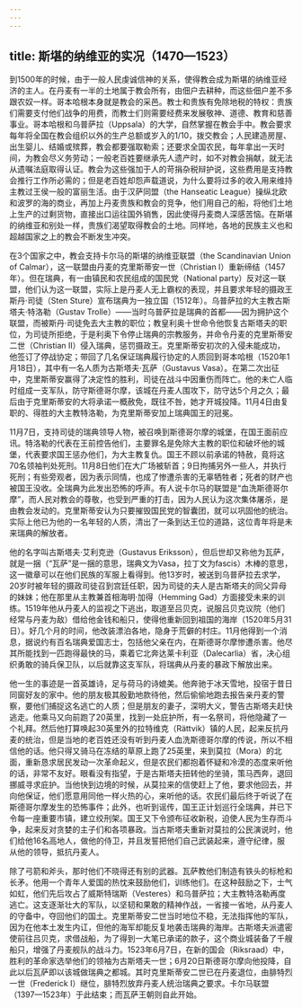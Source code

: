 ```yaml
---
---
---
```

title: 斯堪的纳维亚的实况（1470—1523）
---




到1500年的时候，由于一般人民虔诚信神的关系，使得教会成为斯堪的纳维亚经济的主人。在丹麦有一半的土地属于教会所有，由佃户去耕种，而这些佃户差不多跟农奴一样。哥本哈根本身就是教会的采邑。教士和贵族有免除地税的特权：贵族们需要支付他们战争的用费，而教士们则需要经费来发展敬神、道德、教育和慈善事业。哥本哈根和乌普萨拉（Uppsala）的大学，自然掌握在教会手中。教会要求每年将全国在教会组织以外的生产总额或岁入的1/10，拨交教会；人民建造房屋、出生婴儿、结婚或殡葬，教会都要强取勒索；还要求全国农民，每年拿出一天时间，为教会尽义务劳动；一般老百姓要继承先人遗产时，如不对教会捐献，就无法从遗嘱法庭取得认证。教会为这些强加于人的苛捐杂税辩护说，这些费用是支持教会推行工作所必需的；但是老百姓却怨声载道说，为什么要将过多的收入用来维持主教过王侯一般的富丽生活。由于汉萨同盟（the Hanseatic League）操纵北欧和波罗的海的商业，再加上丹麦贵族和教会的竞争，他们用自己的船，将他们土地上生产的过剩货物，直接出口运往国外销售，因此使得丹麦商人深感苦恼。在斯堪的纳维亚和别处一样，贵族们渴望取得教会的土地。同样地，各地的民族主义也和超越国家之上的教会不断发生冲突。

在3个国家之中，教会支持卡尔马的斯堪的纳维亚联盟（the Scandinavian Union of Calmar），这一联盟由丹麦的克里斯蒂安一世（Christian Ⅰ）重新缔结（1457年）。但在瑞典，有一由镇民和农民组成的国民党（National party）反对这一联盟，他们认为这一联盟，实际上是丹麦人无上霸权的表现，并且要求年轻的摄政王斯丹·司徒（Sten Sture）宣布瑞典为一独立国（1512年）。乌普萨拉的大主教古斯塔夫·特洛勒（Gustav Trolle）——当时乌普萨拉是瑞典的首都——因为拥护这个联盟，而被斯丹·司徒免去大主教的职位；教皇利奥十世命令他恢复古斯塔夫的职位，为司徒所拒绝，于是利奥下令停止瑞典的宗教服务，并命令丹麦的克里斯蒂安二世（Christian Ⅱ）侵入瑞典，惩罚摄政王。克里斯蒂安初次的入侵未能成功，他签订了停战协定；带回了几名保证瑞典履行协定的人质回到哥本哈根（1520年1月18日），其中有一名人质为古斯塔夫·瓦萨（Gustavus Vasa）。在第二次出征中，克里斯蒂安赢得了决定性的胜利，司徒在战斗中因重伤而阵亡。他的未亡人临时组成一支军队，防守斯德哥尔摩，该城在丹麦人围攻下，防守达5个月之久；最后由于克里斯蒂安的大将承诺一概赦免，既往不咎，她才开城投降。11月4日由复职的、得胜的大主教特洛勒，为克里斯蒂安加上瑞典国王的冠冕。

11月7日，支持司徒的瑞典领导人物，被召唤到斯德哥尔摩的城堡，在国王面前应讯。特洛勒的代表在王前控告他们，主要罪名是免除大主教的职位和破坏他的城堡，代表要求国王惩办他们，为大主教复仇。国王不顾以前承诺的特赦，竟将这70名领袖判处死刑。11月8日他们在大广场被斩首；9日拘捕另外一些人，并执行死刑；有些旁观者，因为表示同情，也成了惨遭杀害的无辜牺牲者；死者的财产也被国王没收。全瑞典为此发出恐怖的呼声。有人说卡尔马的联盟是“血洗斯德哥尔摩”，而人民对教会的尊敬，也受到严重的打击，因为人民认为这次集体屠杀，是由教会发动的。克里斯蒂安认为只要摧毁国民党的智囊团，就可以巩固他的统治。实际上他已为他的一名年轻的人质，清出了一条到达王位的道路，这位青年将是未来瑞典的解放者。

他的名字叫古斯塔夫·艾利克逊（Gustavus Eriksson），但后世却又称他为瓦萨，就是一捆（“瓦萨”是一捆的意思，瑞典文为Vasa，拉丁文为fascis）木棒的意思，这一徽章可以在他们民族的军服上看得到。他13岁时，被送到乌普萨拉去求学，20岁时被年轻的摄政司徒召到宫廷任职，因为司徒的夫人是古斯塔夫的同父异母的妹妹；他在那里从主教兼首相海明·加得（Hemming Gad）方面接受未来的训练。1519年他从丹麦人的监视之下逃出，取道至吕贝克，说服吕贝克议院（他们经常与丹麦为敌）借给他金钱和船只，使得他重新回到祖国的海岸（1520年5月31日）。好几个月的时间，他改装漂泊各地，隐身于荒僻的村庄。11月他得到一个消息，据说约有百名瑞典爱国志士，包括他父亲在内，在斯德哥尔摩惨遭杀害。他尽其所能找到一匹跑得最快的马，乘着它北奔达莱卡利亚（Dalecarlia）省，决心组织勇敢的骑兵保卫队，以后就靠这支军队，将瑞典从丹麦的暴政下解放出来。

他一生的事迹是一首英雄诗，足与荷马的诗媲美。他奔驰于冰天雪地，投宿于昔日同窗好友的家中。他的朋友极其殷勤地款待他，然后偷偷地跑去报告亲丹麦的警察，要他们捕捉这名逃亡的人质；但是朋友的妻子，深明大义，警告古斯塔夫赶快逃走。他乘马又向前跑了20英里，找到一处庇护所，有一名祭司，将他隐藏了一个礼拜。然后他打算唤起30英里外的拉特维克（Rättvik）镇的人民，起来反抗丹麦的统治，但是当地的老百姓还没有听到丹麦人血洗斯德哥尔摩的传说，所以不相信他的话。他只得又骑马在冻结的草原上跑了25英里，来到莫拉（Mora）的北面，重新恳求居民发动一次革命起义，但是农民们都抱着怀疑和冷漠的态度来听他的话，非常不友好。眼看没有指望，于是古斯塔夫扭转他的坐骑，策马西奔，退回挪威寻求庇护。当他快到边境的时候，从莫拉来的信使赶上了他，要求他回去，并向他保证，他们愿意用同他一样火热的心，来听他的话。农民们最后终于听说了在斯德哥尔摩发生的恐怖事件；此外，也听到谣传，国王正计划巡行全瑞典，并已下令每一座重要市镇，建立绞刑架。国王又下令颁布征收新税，迫使人民为生存而斗争，起来反对贪婪的主子们和各项暴政。当古斯塔夫重新对莫拉的公民演说时，他们给他16名高地人，做他的侍卫，并且发誓把他们自己武装起来，遵守纪律，服从他的领导，抵抗丹麦人。

除了弓箭和斧头，那时他们不晓得还有别的武器。瓦萨教他们制造有铁头的标枪和长矛。他用一个青年人爱国的热忱来鼓励他们，训练他们。在这种鼓励之下，士气如虹，他们先后攻占了威斯特瑞斯（Vesteres）和乌普萨拉；大主教特洛勒再度逃亡。这支逐渐壮大的军队，以坚韧和果敢的精神作战，一省接一省地，从丹麦人的守备中，夺回他们的国土。克里斯蒂安二世当时地位不稳，无法指挥他的军队，因为在他本土发生内讧，但他的海军却能反复地袭击瑞典的海岸。古斯塔夫派遣密使前往吕贝克，求借战船，为了得到一大笔已承诺的款子，这个商业城装备了千艘船只，增强了丹麦舰队的战斗力。1523年6月7日，在新的国会（Riksraad）中，胜利的革命家选举他们的领袖为古斯塔夫一世；6月20日斯德哥尔摩向他投降，自此以后瓦萨即以该城做瑞典之都城。其时克里斯蒂安二世已在丹麦退位，由腓特烈一世（Frederick I）继位，腓特烈放弃丹麦人统治瑞典之要求。卡尔马联盟（1397—1523年）于此结束；而瓦萨王朝则自此开始。